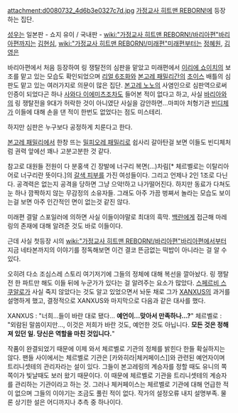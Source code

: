 attachment:d0080732_4d6b3e0327c7d.jpg
[[가정교사 히트맨 REBORN!]]에 등장하는 집단.

[[성우]]는 일본판 - 쇼지 유이 / 국내판 - [[wiki:"가정교사 히트맨 REBORN!/바리아편"바리아편]]까지는 [[김현심]], [[wiki:"가정교사 히트맨 REBORN!/미래편"미래편]]부터는 [[정혜원]], [[김영은]]

바리아편에서 처음 등장하여 링 쟁탈전의 심판을 맡았고 미래편에서 [[이리에 쇼이치]]의 보조를 맡고 있는 모습도 확인되었으며 [[리얼 6조화]]와 [[본고레 패밀리]]간의 [[초이스]] 배틀의 심판도 맡고 있는 여러가지로 의문이 많은 집단. [[본고레 노노]]의 사염인으로 심판역으로써 인증이 되었다곤 하나 [[사와다 이에미츠]]조차도 들어본 적이 없다고 하고, 사실 [[바리아]]와의 링 쟁탈전을 9대가 허락한 것이 아니였단 사실을 감안하면...마피아 처형기관 [[빈디체]]가 이들에 대해 손을 댄 적이 한번도 없었다는 점도 미스테리.

하지만 심판은 누구보다 공정하게 치룬다고 한다.

[[본고레 패밀리]]에서 한창 뜨는 [[밀피오레 패밀리]]로 쉽사리 갈아탄걸 보면 이들도 빈디체처럼 권력 앞에선 꽤나 고분고분한 것 같다.

참고로 대원들 전원이 다 분홍색 긴 장발에 너구리 복면(...)차림[* 체르벨로는 이탈리아 어로 너구리란 뜻이다.]의 [[갈색 피부]]를 가진 여성들이다. 그리고 언제나 2인 1조로 다닌다.
공격력은 없는지 공격을 당하면 그냥 으악!하고 나가떨어진다. 하지만 동료가 다쳐도 눈 하나 깜짝하지 않는 무감정의 소유자들. 그래도 아주 가끔 벙쪄서 놀라는 모습도 보이는걸 보면 아주 인간적인 면이 없는것 같진 않다.

미래편 결말 스포일러에 의하면 사실 이들이야말로 최대의 흑막. [[백란]]에게 접근해 마레 링의 존재에 대해 알려준 것도 바로 이들이다. 

근데 사실 첫등장 시의 [[wiki:"가정교사 히트맨 REBORN!/바리아편"바리아편]]에서부터 지금 네타본까지의 이야기를 정독해보면 이건 결코 뜬금없는 떡밥이 아니라는 걸 알 수 있다.

오히려 다소 조심스레 스토리 여기저기에 그들의 정체에 대해 복선을 깔아놨다. 링 쟁탈전 한 파트만 해도 이들 뒤에 누군가가 있다는 걸 알려주는 요소가 많았다. [[스페르비 스쿠알로]]가 사실 죽지 않았다는 것도 알고 있었으면서 놔둔 채로 그가 [[XANXUS]]의 과거를 설명하게 했고, 결정적으로 XANXUS와 마지막으로 다음과 같은 대사를 했다.

XANXUS : "너희...들이 바란 대로 됐다... '''예언이...맞아서 만족하나...?'''"
체르벨로 : "외람된 말씀이지만..., 이것은 저희가 바란 것도, 예언한 것도 아닙니다. '''모든 것은 정해져 있던 일. 당신은 역할을 마친 것입니다.'''"

작품이 완결되었기 때문에 이제 와서 체르벨로 기관의 정체를 밝힌다 한들 확실하지는 않다.
팬들 사이에서는 체르벨로 기관은 [카와히라|체커페이스]]와 관련된 예언자이며 트리니셋테의 관리자라는 설이 있다. 그들이 본고레링의 계승자를 정할 때도 유니의 쪽쪽이가 빛날때도 보러 왔기 때문이다. 이 때문에 체르벨로 기관을 트리니셋테의 계승자를 관리하는 기관이라고 하는 것.
그러나 체커페이스는 체르벨로 기관에 대해 언급한 적이 없으며 그들의 이야기는 조금도 풀린 적이 없다. 작가의 설정오류 내지 설명부족. 물론 상기한 설은 어디까지나 추측 중 하나이다.
